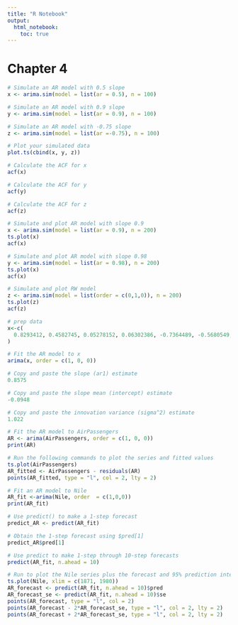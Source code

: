```yaml
---
title: "R Notebook"
output: 
  html_notebook:
    toc: true
---
```


# Chapter 4

```r
# Simulate an AR model with 0.5 slope
x <- arima.sim(model = list(ar = 0.5), n = 100)

# Simulate an AR model with 0.9 slope
y <- arima.sim(model = list(ar = 0.9), n = 100)

# Simulate an AR model with -0.75 slope
z <- arima.sim(model = list(ar =-0.75), n = 100)

# Plot your simulated data
plot.ts(cbind(x, y, z))
```


```r
# Calculate the ACF for x
acf(x)

# Calculate the ACF for y
acf(y)

# Calculate the ACF for z
acf(z)

```

```r
# Simulate and plot AR model with slope 0.9 
x <- arima.sim(model = list(ar = 0.9), n = 200)
ts.plot(x)
acf(x)

# Simulate and plot AR model with slope 0.98
y <- arima.sim(model = list(ar = 0.98), n = 200)
ts.plot(x)
acf(x)

# Simulate and plot RW model
z <- arima.sim(model = list(order = c(0,1,0)), n = 200)
ts.plot(z)
acf(z)

```

```r
# prep data
x<-c(
  0.8293412, 0.4582745, 0.05278152, 0.06302386, -0.7364489, -0.5680549, -0.05563039, -0.147577, -0.4607179, -0.7569944, -1.570928, -0.2314332, -1.261477, -0.7377359, -0.7502875, -1.921008, -2.472868, -3.551733, -1.912493, -4.195137, -2.81786, -3.1387, -1.295846, -0.7964083, 0.8304717, -0.2101606, -0.3134617, 0.05866471, 1.527055, 3.760888, 3.254509, 2.585624, 1.214001, 1.490234, 2.388775, 3.565615, 3.842863, 4.940023, 4.684693, 3.246506, 2.39817, 2.107419, 1.644088, -0.1847806, -1.972322, -0.3428394, -2.11707, -2.692767, -2.260532, -2.455535, -2.079618, -2.384692, -1.552852, -2.665009, -3.955674, -2.090653, -1.691974, -1.30315, -2.698256, -2.093301, -2.658122, -2.572089, -1.598519, -1.712539, -1.587043, -1.102723, -1.194398, -1.332658, -0.3001177, -0.218454, 1.67546, 1.199136, 1.165281, 1.656994, -0.5312163, -0.9226871, -0.9120866, -0.6911409, -0.5167889, -0.8110674, 1.785289, 3.081533, 1.497907, 1.814418, 2.774034, 2.592283, 2.432849, 0.6986269, -0.3154005, -1.048721, 1.062419, 1.6936, 2.754535, 1.545779, 0.9082476, 2.490944, 1.925785, -0.2963624, -0.7313748, -1.395322
)

# Fit the AR model to x
arima(x, order = c(1, 0, 0))

# Copy and paste the slope (ar1) estimate
0.8575

# Copy and paste the slope mean (intercept) estimate
-0.0948

# Copy and paste the innovation variance (sigma^2) estimate
1.022

# Fit the AR model to AirPassengers
AR <- arima(AirPassengers, order = c(1, 0, 0))
print(AR)

# Run the following commands to plot the series and fitted values
ts.plot(AirPassengers)
AR_fitted <- AirPassengers - residuals(AR)
points(AR_fitted, type = "l", col = 2, lty = 2)

```

```r
# Fit an AR model to Nile
AR_fit <-arima(Nile, order  = c(1,0,0))
print(AR_fit)

# Use predict() to make a 1-step forecast
predict_AR <- predict(AR_fit)

# Obtain the 1-step forecast using $pred[1]
predict_AR$pred[1]

# Use predict to make 1-step through 10-step forecasts
predict(AR_fit, n.ahead = 10)

# Run to plot the Nile series plus the forecast and 95% prediction intervals
ts.plot(Nile, xlim = c(1871, 1980))
AR_forecast <- predict(AR_fit, n.ahead = 10)$pred
AR_forecast_se <- predict(AR_fit, n.ahead = 10)$se
points(AR_forecast, type = "l", col = 2)
points(AR_forecast - 2*AR_forecast_se, type = "l", col = 2, lty = 2)
points(AR_forecast + 2*AR_forecast_se, type = "l", col = 2, lty = 2)

```



